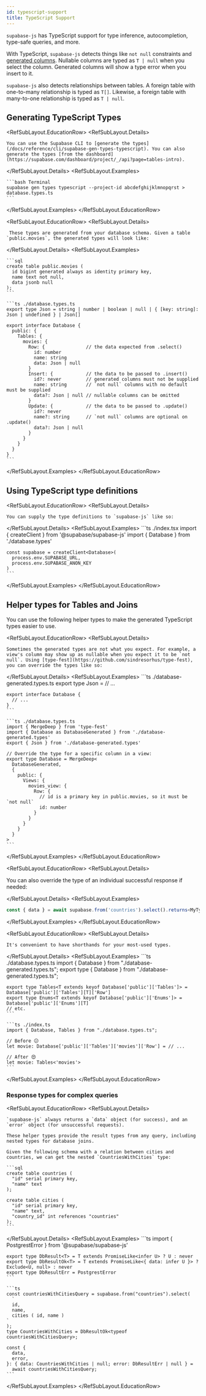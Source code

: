 ```yaml
---
id: typescript-support
title: TypeScript Support
---
```


`supabase-js` has TypeScript support for type inference, autocompletion, type-safe queries, and more.

With TypeScript, `supabase-js` detects things like `not null` constraints and [generated columns](https://www.postgresql.org/docs/current/ddl-generated-columns.html). Nullable columns are typed as `T | null` when you select the column. Generated columns will show a type error when you insert to it.

`supabase-js` also detects relationships between tables. A foreign table with one-to-many relationship is typed as `T[]`. Likewise, a foreign table with many-to-one relationship is typed as `T | null`.

## Generating TypeScript Types

<RefSubLayout.EducationRow>
  <RefSubLayout.Details>

    You can use the Supabase CLI to [generate the types](/docs/reference/cli/supabase-gen-types-typescript). You can also generate the types [from the dashboard](https://supabase.com/dashboard/project/_/api?page=tables-intro).

  </RefSubLayout.Details>
  <RefSubLayout.Examples>

    ```bash Terminal
    supabase gen types typescript --project-id abcdefghijklmnopqrst > database.types.ts
    ```

  </RefSubLayout.Examples>
</RefSubLayout.EducationRow>

<RefSubLayout.EducationRow>
  <RefSubLayout.Details>

     These types are generated from your database schema. Given a table `public.movies`, the generated types will look like:

  </RefSubLayout.Details>
  <RefSubLayout.Examples>

    ```sql
    create table public.movies (
      id bigint generated always as identity primary key,
      name text not null,
      data jsonb null
    );
    ```

    ```ts ./database.types.ts
    export type Json = string | number | boolean | null | { [key: string]: Json | undefined } | Json[]

    export interface Database {
      public: {
        Tables: {
          movies: {
            Row: {               // the data expected from .select()
              id: number
              name: string
              data: Json | null
            }
            Insert: {            // the data to be passed to .insert()
              id?: never         // generated columns must not be supplied
              name: string       // `not null` columns with no default must be supplied
              data?: Json | null // nullable columns can be omitted
            }
            Update: {            // the data to be passed to .update()
              id?: never
              name?: string      // `not null` columns are optional on .update()
              data?: Json | null
            }
          }
        }
      }
    }
    ```

  </RefSubLayout.Examples>
</RefSubLayout.EducationRow>

## Using TypeScript type definitions

<RefSubLayout.EducationRow>
  <RefSubLayout.Details>

    You can supply the type definitions to `supabase-js` like so:

  </RefSubLayout.Details>
  <RefSubLayout.Examples>
    ```ts ./index.tsx
    import { createClient } from '@supabase/supabase-js'
    import { Database } from './database.types'

    const supabase = createClient<Database>(
      process.env.SUPABASE_URL,
      process.env.SUPABASE_ANON_KEY
    )
    ```

  </RefSubLayout.Examples>
</RefSubLayout.EducationRow>

## Helper types for Tables and Joins

You can use the following helper types to make the generated TypeScript types easier to use.

<RefSubLayout.EducationRow>
  <RefSubLayout.Details>

    Sometimes the generated types are not what you expect. For example, a view's column may show up as nullable when you expect it to be `not null`. Using [type-fest](https://github.com/sindresorhus/type-fest), you can override the types like so:

  </RefSubLayout.Details>
  <RefSubLayout.Examples>
    ```ts ./database-generated.types.ts
    export type Json = // ...

    export interface Database {
      // ...
    }
    ```

    ```ts ./database.types.ts
    import { MergeDeep } from 'type-fest'
    import { Database as DatabaseGenerated } from './database-generated.types'
    export { Json } from './database-generated.types'

    // Override the type for a specific column in a view:
    export type Database = MergeDeep<
      DatabaseGenerated,
      {
        public: {
          Views: {
            movies_view: {
              Row: {
                // id is a primary key in public.movies, so it must be `not null`
                id: number
              }
            }
          }
        }
      }
    >
    ```

  </RefSubLayout.Examples>
</RefSubLayout.EducationRow>

<RefSubLayout.EducationRow>
<RefSubLayout.Details>

You can also override the type of an individual successful response if needed:

</RefSubLayout.Details>
<RefSubLayout.Examples>

```ts
const { data } = await supabase.from('countries').select().returns<MyType>()
```

</RefSubLayout.Examples>
</RefSubLayout.EducationRow>

<RefSubLayout.EducationRow>
  <RefSubLayout.Details>

    It's convenient to have shorthands for your most-used types.

  </RefSubLayout.Details>
  <RefSubLayout.Examples>
    ```ts ./database.types.ts
    import { Database } from "./database-generated.types.ts";
    export type { Database } from "./database-generated.types.ts";

    export type Tables<T extends keyof Database['public']['Tables']> = Database['public']['Tables'][T]['Row']
    export type Enums<T extends keyof Database['public']['Enums']> = Database['public']['Enums'][T]
    // etc.
    ```

    ```ts ./index.ts
    import { Database, Tables } from "./database.types.ts";

    // Before 😕
    let movie: Database['public']['Tables']['movies']['Row'] = // ...

    // After 😍
    let movie: Tables<'movies'>
    ```

  </RefSubLayout.Examples>
</RefSubLayout.EducationRow>

### Response types for complex queries

<RefSubLayout.EducationRow>
  <RefSubLayout.Details>

    `supabase-js` always returns a `data` object (for success), and an `error` object (for unsuccessful requests).

    These helper types provide the result types from any query, including nested types for database joins.

    Given the following schema with a relation between cities and countries, we can get the nested `CountriesWithCities` type:

    ```sql
    create table countries (
      "id" serial primary key,
      "name" text
    );

    create table cities (
      "id" serial primary key,
      "name" text,
      "country_id" int references "countries"
    );
    ```

  </RefSubLayout.Details>
  <RefSubLayout.Examples>
    ```ts
    import { PostgrestError } from '@supabase/supabase-js'

    export type DbResult<T> = T extends PromiseLike<infer U> ? U : never
    export type DbResultOk<T> = T extends PromiseLike<{ data: infer U }> ? Exclude<U, null> : never
    export type DbResultErr = PostgrestError
    ```

    ```ts
    const countriesWithCitiesQuery = supabase.from("countries").select(
      `
      id,
      name,
      cities ( id, name )
    `
    );
    type CountriesWithCities = DbResultOk<typeof countriesWithCitiesQuery>;

    const {
      data,
      error,
    }: { data: CountriesWithCities | null; error: DbResultErr | null } =
      await countriesWithCitiesQuery;
    ```

  </RefSubLayout.Examples>
</RefSubLayout.EducationRow>
